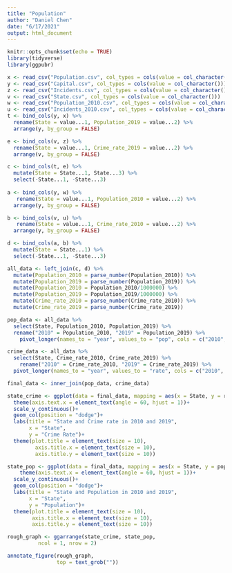 ```yaml
---
title: "Population"
author: "Daniel Chen"
date: "6/17/2021"
output: html_document
---
```


```r
knitr::opts_chunk$set(echo = TRUE)
library(tidyverse)
library(ggpubr)
```

```r
x <- read_csv("Population.csv", col_types = cols(value = col_character()))
y <- read_csv("Capital.csv", col_types = cols(value = col_character()))
z <- read_csv("Incidents.csv", col_types = cols(value = col_character()))
v <- read_csv("State.csv", col_types = cols(value = col_character()))
w <- read_csv("Population_2010.csv", col_types = cols(value = col_character()))
u <- read_csv("Incidents_2010.csv", col_types = cols(value = col_character()))
t <- bind_cols(y, x) %>% 
  rename(State = value...1, Population_2019 = value...2) %>% 
  arrange(y, by_group = FALSE)

e <- bind_cols(v, z) %>% 
  rename(State = value...1, Crime_rate_2019 = value...2) %>% 
  arrange(v, by_group = FALSE)

c <- bind_cols(t, e) %>% 
  mutate(State = State...1, State...3) %>% 
  select(-State...1, -State...3)
  
a <- bind_cols(y, w) %>% 
   rename(State = value...1, Population_2010 = value...2) %>% 
  arrange(y, by_group = FALSE)

b <- bind_cols(v, u) %>% 
   rename(State = value...1, Crime_rate_2010 = value...2) %>% 
  arrange(y, by_group = FALSE) 

d <- bind_cols(a, b) %>% 
  mutate(State = State...1) %>% 
  select(-State...1, -State...3)

```


```r
all_data <- left_join(c, d) %>% 
  mutate(Population_2010 = parse_number(Population_2010)) %>% 
  mutate(Population_2019 = parse_number(Population_2019)) %>% 
  mutate(Population_2010 = Population_2010/1000000) %>% 
  mutate(Population_2019 = Population_2019/1000000) %>% 
  mutate(Crime_rate_2010 = parse_number(Crime_rate_2010)) %>% 
  mutate(Crime_rate_2019 = parse_number(Crime_rate_2019))

pop_data <- all_data %>% 
  select(State, Population_2010, Population_2019) %>% 
  rename("2010" = Population_2010, "2019" = Population_2019) %>% 
    pivot_longer(names_to = "year", values_to = "pop", cols = c("2010", "2019"))

crime_data <- all_data %>% 
  select(State, Crime_rate_2010, Crime_rate_2019) %>% 
    rename("2010" = Crime_rate_2010, "2019" = Crime_rate_2019) %>% 
  pivot_longer(names_to = "year", values_to = "rate", cols = c("2010", "2019")) 

final_data <- inner_join(pop_data, crime_data)
```


```r
state_crime <- ggplot(data = final_data, mapping = aes(x = State, y = rate, fill = year))+
  theme(axis.text.x = element_text(angle = 60, hjust = 1))+
  scale_y_continuous()+
  geom_col(position = "dodge")+
  labs(title = "State and Crime rate in 2010 and 2019",
       x = "State",
       y = "Crime Rate")+
  theme(plot.title = element_text(size = 10),
         axis.title.x = element_text(size = 10),
         axis.title.y = element_text(size = 10))

state_pop <- ggplot(data = final_data, mapping = aes(x = State, y = pop, fill = year))+
    theme(axis.text.x = element_text(angle = 60, hjust = 1))+
  scale_y_continuous()+
  geom_col(position = "dodge")+
  labs(title = "State and Population in 2010 and 2019",
       x = "State",
       y = "Population")+
  theme(plot.title = element_text(size = 10),
        axis.title.x = element_text(size = 10),
        axis.title.y = element_text(size = 10))
```


```r
rough_graph <- ggarrange(state_crime, state_pop, 
          ncol = 1, nrow = 2)

annotate_figure(rough_graph,
                top = text_grob(""))
```



